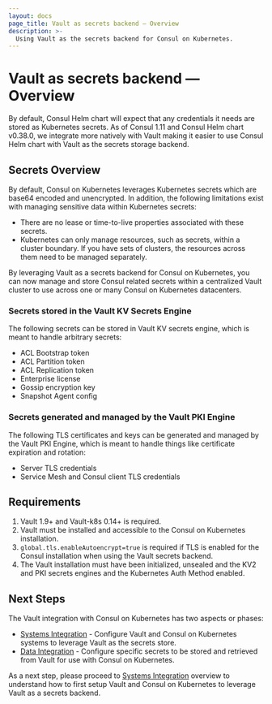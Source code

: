 ```yaml
---
layout: docs
page_title: Vault as secrets backend — Overview
description: >-
  Using Vault as the secrets backend for Consul on Kubernetes.
---
```


# Vault as secrets backend — Overview

By default, Consul Helm chart will expect that any credentials it needs are stored as Kubernetes secrets.
As of Consul 1.11 and Consul Helm chart v0.38.0, we integrate more natively with Vault making it easier
to use Consul Helm chart with Vault as the secrets storage backend.

## Secrets Overview

By default, Consul on Kubernetes leverages Kubernetes secrets which are base64 encoded and unencrypted. In addition, the following limitations exist with managing sensitive data within Kubernetes secrets:

- There are no lease or time-to-live properties associated with these secrets. 
- Kubernetes can only manage resources, such as secrets, within a cluster boundary. If you have sets of clusters, the resources across them need to be managed separately.

By leveraging Vault as a secrets backend for Consul on Kubernetes, you can now manage and store Consul related secrets within a centralized Vault cluster to use across one or many Consul on Kubernetes datacenters.  

### Secrets stored in the Vault KV Secrets Engine

The following secrets can be stored in Vault KV secrets engine, which is meant to handle arbitrary secrets:
- ACL Bootstrap token
- ACL Partition token
- ACL Replication token
- Enterprise license
- Gossip encryption key
- Snapshot Agent config


### Secrets generated and managed by the Vault PKI Engine

The following TLS certificates and keys can be generated and managed by the Vault PKI Engine, which is meant to handle things like certificate expiration and rotation:
- Server TLS credentials
- Service Mesh and Consul client TLS credentials

## Requirements

1. Vault 1.9+ and Vault-k8s 0.14+ is required.
1. Vault must be installed and accessible to the Consul on Kubernetes installation.
1. `global.tls.enableAutoencrypt=true` is required if TLS is enabled for the Consul installation when using the Vault secrets backend.
1. The Vault installation must have been initialized, unsealed and the KV2 and PKI secrets engines and the Kubernetes Auth Method enabled.

## Next Steps

The Vault integration with Consul on Kubernetes has two aspects or phases:
- [Systems Integration](/consul/docs/deploy/server/k8s/multi/vault/system-integration) - Configure Vault and Consul on Kubernetes systems to leverage Vault as the secrets store.  
- [Data Integration](/consul/docs/deploy/server/k8s/multi/vault/data-integration) - Configure specific secrets to be stored and 
retrieved from Vault for use with Consul on Kubernetes.  

As a next step, please proceed to [Systems Integration](/consul/docs/deploy/server/k8s/multi/vault/system-integration) overview to understand how to first setup Vault and Consul on Kubernetes to leverage Vault as a secrets backend.